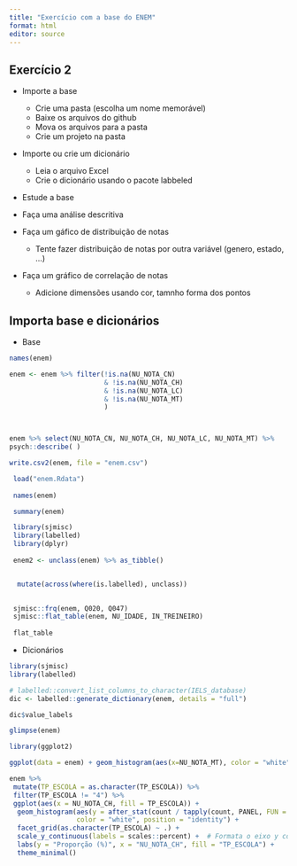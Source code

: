 ```yaml
---
title: "Exercício com a base do ENEM"
format: html
editor: source
---
```


## Exercício 2

- Importe a base
   - Crie uma pasta (escolha um nome memorável)
   - Baixe os arquivos do github
   - Mova os arquivos para a pasta
   - Crie um projeto na pasta
   
- Importe ou crie um dicionário
  - Leia o arquivo Excel
  - Crie o dicionário usando o pacote labbeled

- Estude a base 

- Faça uma análise descritiva 
- Faça um gáfico de distribuição de notas
  - Tente fazer distribuição de notas por outra variável (genero, estado, ...)
- 
Faça um gráfico de correlação de notas 
  - Adicione dimensões usando cor, tamnho forma dos pontos
  


## Importa base e dicionários

- Base
```r

names(enem)

enem <- enem %>% filter(!is.na(NU_NOTA_CN)
                        & !is.na(NU_NOTA_CH)
                        & !is.na(NU_NOTA_LC)
                        & !is.na(NU_NOTA_MT)
                        )



enem %>% select(NU_NOTA_CN, NU_NOTA_CH, NU_NOTA_LC, NU_NOTA_MT) %>%
psych::describe( )

write.csv2(enem, file = "enem.csv")

 load("enem.Rdata")
 
 names(enem)

 summary(enem)

 library(sjmisc)
 library(labelled)
 library(dplyr)
 
 enem2 <- unclass(enem) %>% as_tibble()


  mutate(across(where(is.labelled), unclass))
 

 sjmisc::frq(enem, Q020, Q047)
 sjmisc::flat_table(enem, NU_IDADE, IN_TREINEIRO)
 
 flat_table
```


- Dicionários
```r

library(sjmisc)
library(labelled)

# labelled::convert_list_columns_to_character(IELS_database)
dic <- labelled::generate_dictionary(enem, details = "full")

dic$value_labels

```


```r

glimpse(enem)

library(ggplot2)

ggplot(data = enem) + geom_histogram(aes(x=NU_NOTA_MT), color = "white")

enem %>% 
 mutate(TP_ESCOLA = as.character(TP_ESCOLA)) %>%
 filter(TP_ESCOLA != "4") %>%
 ggplot(aes(x = NU_NOTA_CH, fill = TP_ESCOLA)) + 
  geom_histogram(aes(y = after_stat(count / tapply(count, PANEL, FUN = sum)[PANEL])), 
                 color = "white", position = "identity") +  
  facet_grid(as.character(TP_ESCOLA) ~ .) +
  scale_y_continuous(labels = scales::percent) +  # Formata o eixo y como porcentagem
  labs(y = "Proporção (%)", x = "NU_NOTA_CH", fill = "TP_ESCOLA") +
  theme_minimal()




```

